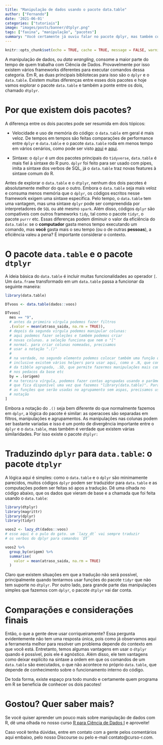 ```yaml
---
title: "Manipulação de dados usando o pacote data.table"
author: ["Fernando"] 
date: '2021-06-01'
categories: ["tutoriais"] 
image: "images/posts/banner/dtplyr.png"
tags: ["faxina", "manipulação", "pacotes"]
summary: "Você certamente já ouviu falar no pacote dplyr, mas também conhece o pacote data.table? No post de hoje vamos explorar um pouco desse grande pacote!"
---
```


```r
knitr::opts_chunk$set(echo = TRUE, cache = TRUE, message = FALSE, warning = FALSE)
```

A manipulação de dados, ou _data wrangling_, consome a maior parte do tempo de quem trabalha com Ciência de Dados. Provavelmente por isso existem vários frameworks diferentes para executar comandos dessa categoria. Em R, as duas principais bibliotecas para isso são o `dplyr` e o `data.table`. Existem muitas diferenças entre esses dois pacotes e hoje vamos explorar o pacote `data.table` e também a ponte entre os dois, chamado `dtplyr`.

# Por que existem dois pacotes?

A diferença entre os dois pacotes pode ser resumida em dois tópicos:

- Velocidade e uso de memória do código: o `data.table` em geral é mais veloz. De tempos em tempos são feitas comparações de performance entre `dplyr` e `data.table` e o pacote `data.table` roda em menos tempo em vários cenários, como pode ser visto [aqui](https://github.com/Rdatatable/data.table/wiki/Benchmarks-:-Grouping) e [aqui](https://iyarlin.github.io/2020/05/26/dtplyr_benchmarks/). 

- Sintaxe: o `dplyr` é um dos pacotes principais do `tidyverse`, `data.table` é mais fiel à sintaxe do R puro. `dplyr` foi feito para ser usado com pipes, imita a sintaxe dos verbos de SQL, já o `data.table` traz novas features à sintaxe comum do R.

Antes de explorar o `data.table` e o `dtplyr`, nenhum dos dois pacotes é absolutamente melhor do que o outro. Embora o `data.table` seja mais veloz e consuma menos memória que o `dplyr`, os códigos escritos nesse framework exigem uma sintaxe específica. Pelo tempo, o `data.table` tem uma vantagem, mas uma sintaxe `dplyr` pode ser compreendida por interpretadores de `SQL` ou até mesmo `spark`. Além disso, códigos `dplyr` são compatíveis com outros frameworks `tidy`, tal como o pacote `tidyr`, o pacote `purrr` etc. Essas diferenças podem diminuir o valor da eficiência do `data.table`: se o **computador** gasta menos tempo executando um comando, mas **você** gasta mais o seu tempo (ou o de outras **pessoas**), a eficiência valeu a pena? É importante considerar o contexto.

# O pacote `data.table` e o pacote `dtplyr` 

A ideia básica do `data.table` é incluir muitas funcionalidades ao operador `[`. Um `data.frame` transformado em um `data.table` passa a funcionar da seguinte maneira:

```r
library(data.table)

DTvoos <- data.table(dados::voos)

DTvoos[
  mes == "9",
  # antes da primeira vírgula podemos fazer filtros
  .(valor = mean(atraso_saida, na.rm = TRUE)),
  # depois da segunda vírgula podemos manipular colunas:
  # aqui podemos fazer seleções e também podemos criar
  # novas colunas. a seleção funciona que nem o "["
  # normal. para criar colunas nomeadas, precisamos
  # usar a notação ".()"
  #
  # na verdade, no segundo elemento podemos colocar também uma função que retorne uma tibble
  # inclusive existem vários helpers para usar aqui, como o .N, que conta o numero de linhas
  # da tibble agrupada, .SD, que permite fazermos manipulações mais complexas
  # nos pedacos da base etc
  by = .(origem)
  # na terceira vírgula, podemos fazer contas agrupadas usando o parâmetro "by"
  # que fica disponível uma vez que fazemos "library(data.table)". Para escolher
  # as funções que serão usadas no agrupamento sem aspas, precisamos usar a
  # notação 
]

```

Embora a notação do `.()` seja bem diferente do que normalmente fazemos em `dplyr`, a lógica do pacote é similar:
as operacoes são separadas em filtros, manipulações e agrupamentos. As manipulações nas colunas podem ser bastante variadas e isso é um ponto de divergência importante entre o `dplyr` e o `data.table`, mas também é verdade que existem várias similaridades. Por isso existe o pacote `dtplyr:` 

# Traduzindo `dplyr` para `data.table`: o pacote `dtplyr`

A lógica aqui é simples: como o `data.table` e o `dplyr` são minimamente parecidos, muitos códigos `dplyr` podem ser traduzidor para `data.table` e as computações podem ser feitas só apos a tradução. Dê uma olhada no código abaixo,
que os dados que vieram de base e a chamada que foi feita usando o `data.table`:

```r
library(dtplyr)
library(magrittr)
library(dplyr)
library(tidyr)

voos2 <- lazy_dt(dados::voos)
# esse aqui é o pulo do gato. um `lazy_dt` vai sempre traduzir 
# os verbos do dplyr para comandos `DT`

voos2 %>% 
  group_by(origem) %>%
  summarise(
    valor = mean(atraso_saida, na.rm = TRUE)
  )
```

Claro que existem situações em que a tradução não será possível, principalmente quando tentarmos usar funções do pacote
`tidyr` que não tem suporte no `dtplyr`. Por outro lado, para grande parte das manipulações simples que fazemos com `dplyr`, o pacote `dtplyr` vai dar conta.

# Comparações e considerações finais

Então, o que a gente deve usar corriqueiramente? Essa pergunta evidentemente não tem uma resposta única, pois como já observamos aqui a ferramenta melhor para resolver um problema depende do contexto em que você está. Entretanto, temos algumas vantagens em usar o `dtplyr` quando é possível, pois ele é agnóstico. Além disso, ele tem vantagens como deixar explícito na sintaxe a ordem em que os comandos de um `data.table` são executados, o que não acontece no próprio `data.table`, que depende de conhecimento sobre o funcionamento interno do código. 

De toda forma, existe espaço pra todo mundo e certamente quem programa em R se beneficia de conhecer os dois pacotes!

# Gostou? Quer saber mais?

Se você quiser aprender um pouco mais sobre manipulação de dados com R, dê uma olhada no nosso curso [R para Ciência de Dados I](https://curso-r.com/cursos/r4ds-1/) e aproveite!

Caso você tenha dúvidas, entre em contato com a gente pelos comentários aqui embaixo, pelo nosso Discourse ou pelo e-mail contato@curso-r.com. 
